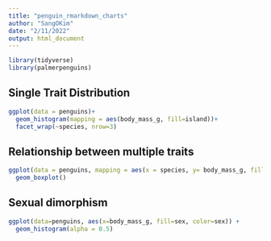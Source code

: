 ```yaml
---
title: "penguin_rmarkdown_charts"
author: "SangOKim"
date: "2/11/2022"
output: html_document
---
```



```r
library(tidyverse)
library(palmerpenguins)
```

## Single Trait Distribution 
```r
ggplot(data = penguins)+
  geom_histogram(mapping = aes(body_mass_g, fill=island))+
  facet_wrap(~species, nrow=3)
```


## Relationship between multiple traits
```r
ggplot(data = penguins, mapping = aes(x = species, y= body_mass_g, fill=species))+
  geom_boxplot()
```


## Sexual dimorphism 
```r
ggplot(data=penguins, aes(x=body_mass_g, fill=sex, color=sex)) +
  geom_histogram(alpha = 0.5)
```




